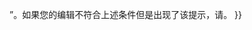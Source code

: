 {{abuse filter warning
|filter   = 31
|action   = warn
|friendly = no 
|text     = <big>'''注意'''</big>：您的编辑行为触发了[[Wikipedia:防滥用过滤器|自动过滤器]]。只有[[wikipedia:自动确认用户|自动确认用户]]才可以投票，您目前还不是自动确认用户，所投的票將會無效。
*虽然您没有投票的资格，但是您可以发表意见，以供社群参考。
请翻到页面的最下方，并再次点击“{{#ifexist: {{FULLPAGENAME}} | {{int:Publishchanges}} | {{int:Publishpage}} }}”。如果您的编辑不符合上述条件但是出现了该提示，请{{Submit an affp report/warning|display=向我们报告此错误}}。
}}